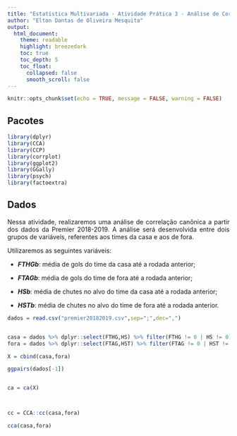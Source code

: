 ```yaml
---
title: "Estatística Multivariada - Atividade Prática 3 - Análise de Correlações Canônicas"
author: "Elton Dantas de Oliveira Mesquita"
output:
  html_document:
    theme: readable
    highlight: breezedark
    toc: true
    toc_depth: 5
    toc_float:
      collapsed: false
      smooth_scroll: false
---
```


```{=html}
<style> body {text-align: justify} </style>
```
```r
knitr::opts_chunk$set(echo = TRUE, message = FALSE, warning = FALSE)
```

## Pacotes

```r
library(dplyr)
library(CCA)
library(CCP)
library(corrplot)
library(ggplot2)
library(GGally)
library(psych)
library(factoextra)
```

## Dados

Nessa atividade, realizaremos uma análise de correlação canônica a partir dos dados da Premier 2018-2019. A análise será desenvolvida entre dois grupos de variáveis, referentes aos times da casa e aos de fora.

Utilizaremos as seguintes variáveis:

-   ***FTHGb***: média de gols do time da casa até a rodada anterior;

-   ***FTAGb***: média de gols do time de fora até a rodada anterior;

-   ***HSb***: média de chutes no alvo do time da casa até a rodada anterior;

-   ***HSTb***: média de chutes no alvo do time de fora até a rodada anterior.

```r
dados = read.csv("premier20182019.csv",sep=";",dec=",")


casa = dados %>% dplyr::select(FTHG,HS) %>% filter(FTHG != 0 | HS != 0)
fora = dados %>% dplyr::select(FTAG,HST) %>% filter(FTAG != 0 | HST != 0)

X = cbind(casa,fora)

ggpairs(dados[-1])


ca = ca(X)



cc = CCA::cc(casa,fora)

cca(casa,fora)
```

